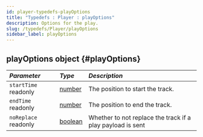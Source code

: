 ```yaml
---
id: player-typedefs-playOptions
title: "Typedefs : Player : playOptions"
description: Options for the play.
slug: /typedefs/Player/playOptions
sidebar_label: playOptions
---
```



## playOptions <span className="info badge">object</span> {#playOptions}

| <i className="fa-solid fa-hashtag"/> Parameter | <i className="fa-solid fa-font"/> Type                                                              | <i className="fa-solid fa-list"/> Description              |
|:-----------------------------------------------|:----------------------------------------------------------------------------------------------------|:-----------------------------------------------------------|
| `startTime` readonly                           | [number](https://developer.mozilla.org/en-US/docs/Web/JavaScript/Reference/Global_Objects/Number)   | The position to start the track.                           |
| `endTime` readonly                             | [number](https://developer.mozilla.org/en-US/docs/Web/JavaScript/Reference/Global_Objects/Number)   | The position to end the track.                             |
| `noReplace` readonly                           | [boolean](https://developer.mozilla.org/en-US/docs/Web/JavaScript/Reference/Global_Objects/Boolean) | Whether to not replace the track if a play payload is sent |